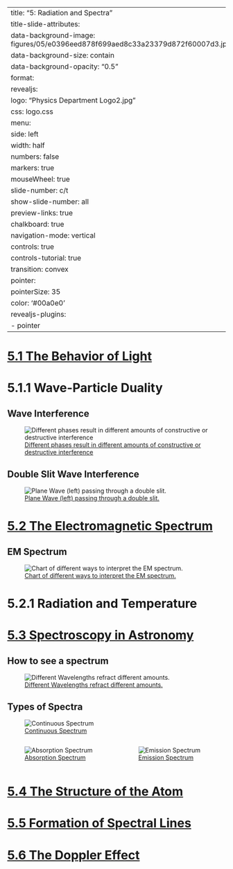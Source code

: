 
---
title: "5: Radiation and Spectra"
title-slide-attributes:
    data-background-image: figures/05/e0396eed878f699aed8c33a23379d872f60007d3.jpeg
    data-background-size: contain
    data-background-opacity: "0.5"
format:
  revealjs:
    logo: "Physics Department Logo2.jpg"
    css: logo.css
    menu:
      side: left
      width: half
      numbers: false
      markers: true
    mouseWheel: true
    slide-number: c/t 
    show-slide-number: all
    preview-links: true
    chalkboard: true
    navigation-mode: vertical
    controls: true
    controls-tutorial: true
    transition: convex
    pointer:
      pointerSize: 35
      color: '#00a0e0'
revealjs-plugins:
  - pointer
---


# {background-image="figures/05/pg_0002.svg" background-size="75%"} 
# {background-image="figures/05/pg_0004.svg" background-size="75%"} 

# [5.1 The Behavior of Light](https://openstax.org/books/astronomy-2e/pages/5-1-the-behavior-of-light)
## {background-image="figures/05/pg_0005.svg" background-size="75%"} 
## {background-image="figures/05/pg_0006.svg" background-size="75%"} 
## {background-image="figures/05/pg_0007.svg" background-size="75%"} 
## {background-image="figures/05/pg_0008.svg" background-size="75%"} 
## {background-image="figures/05/pg_0009.svg" background-size="75%"} 
## {background-image="figures/05/pg_0010.svg" background-size="75%"} 
## {background-image="figures/05/pg_0011.svg" background-size="75%"} 
## {background-image="figures/05/pg_0012.svg" background-size="75%"} 
## {background-image="figures/05/pg_0013.svg" background-size="75%"} 
## {background-image="figures/05/pg_0014.svg" background-size="75%"} 
## {background-image="figures/05/pg_0015.svg" background-size="75%"} 
## {background-image="figures/05/pg_0016.svg" background-size="75%"} 
## {background-image="figures/05/pg_0021.svg" background-size="75%"} 

# 5.1.1 Wave-Particle Duality
## {background-image="figures/05/pg_0048.svg" background-size="75%"} 
## {background-image="figures/05/pg_0049.svg" background-size="75%"} 
## {background-image="figures/05/pg_0050.svg" background-size="75%"} 
## {background-image="figures/05/pg_0051.svg" background-size="75%"} 
## {background-image="figures/05/pg_0052.svg" background-size="75%"} 
## {background-image="figures/05/pg_0053.svg" background-size="75%"} 
## {background-image="figures/05/pg_0054.svg" background-size="75%"} 
## {background-image="figures/05/pg_0055.svg" background-size="75%"} 
## {background-image="figures/05/pg_0056.svg" background-size="75%"} 
## {background-image="figures/05/pg_0057.svg" background-size="75%"} 
## {background-image="figures/05/pg_0058.svg" background-size="75%"} 
## Wave Interference


![[Different phases result in different amounts of constructive or destructive interference](https://commons.wikimedia.org/wiki/File:Waventerference.gif) ](figures/05/Waventerference.gif){#fig-phase-interference fig-align="left"} 

## Double Slit Wave Interference

![[Plane Wave (left) passing through a double slit.](https://commons.wikimedia.org/wiki/File:Doubleslit3Dspectrum.gif) ](figures/05/Doubleslit3Dspectrum.gif){#fig-double-slit-gif fig-align="center"} 

## {background-image="figures/05/pg_0061.svg" background-size="75%"} 
## {background-image="figures/05/pg_0062.svg" background-size="75%"} 
## {background-image="figures/05/pg_0063.svg" background-size="75%"} 
## {background-image="figures/05/pg_0064.svg" background-size="75%"} 
## {background-image="figures/05/pg_0065.svg" background-size="75%"} 
## {background-image="figures/05/pg_0066.svg" background-size="75%"} 
## {background-image="figures/05/pg_0067.svg" background-size="75%"} 
## {background-image="figures/05/pg_0068.svg" background-size="75%"} 
## {background-image="figures/05/pg_0069.svg" background-size="75%"} 
## {background-image="figures/05/pg_0070.svg" background-size="75%"} 
## {background-image="figures/05/pg_0071.svg" background-size="75%"} 
## {background-image="figures/05/pg_0072.svg" background-size="75%"} 
## {background-image="figures/05/pg_0073.svg" background-size="75%"} 

# [5.2 The Electromagnetic Spectrum](https://openstax.org/books/astronomy-2e/pages/5-2-the-electromagnetic-spectrum)
## {background-image="figures/05/pg_0017.svg" background-size="75%"} 
## {background-image="figures/05/pg_0018.svg" background-size="75%"} 
## EM Spectrum

![[Chart of different ways to interpret the EM spectrum.](https://commons.wikimedia.org/wiki/File:EM_Spectrum_Properties_edit.svg) ](./figures/05/EM_Spectrum_Properties_edit.svg){#fig-em-spectrum fig-align="center"} 

## {background-image="figures/05/pg_0022.svg" background-size="75%"} 
## {background-image="figures/05/pg_0025.svg" background-size="75%"} 

# 5.2.1 Radiation and Temperature
## {background-image="figures/05/pg_0074.svg" background-size="75%"} 
## {background-image="figures/05/pg_0075.svg" background-size="75%"} 
## {background-image="figures/05/pg_0076.svg" background-size="75%"} 
## {background-image="figures/05/pg_0077.svg" background-size="75%"} 
## {background-image="figures/05/pg_0078.svg" background-size="75%"} 
## {background-image="figures/05/pg_0079.svg" background-size="75%"} 
## {background-image="figures/05/pg_0080.svg" background-size="75%"} 
## {background-image="figures/05/pg_0081.svg" background-size="75%"} 
## {background-image="figures/05/pg_0082.svg" background-size="75%"} 
## {background-image="figures/05/pg_0083.svg" background-size="75%"} 
## {background-image="figures/05/pg_0084.svg" background-size="75%"} 
## {background-image="figures/05/pg_0085.svg" background-size="75%"} 
## {background-image="figures/05/pg_0086.svg" background-size="75%"} 

# [5.3 Spectroscopy in Astronomy](https://openstax.org/books/astronomy-2e/pages/5-3-spectroscopy-in-astronomy)

## How to see a spectrum

![[Different Wavelengths refract different amounts.](https://openstax.org/books/astronomy-2e/pages/5-3-spectroscopy-in-astronomy#OSC_Astro_05_02_Prism) ](./figures/05/6c4f556160b5a4c85c149507ea2838314931847d.jpeg){#fig-prims fig-align="left"} 

## Types of Spectra

![[Continuous Spectrum](https://openstax.org/books/astronomy-2e/pages/5-3-spectroscopy-in-astronomy#OSC_Astro_05_03_DElement) ](figures/05/continuous-spectrum.png){#fig-cont-spec fig-align="left"} 


:::: {.columns}

::: {.column width="50%"}

![[Absorption Spectrum](https://openstax.org/books/astronomy-2e/pages/5-3-spectroscopy-in-astronomy#OSC_Astro_05_03_SVisible) ](figures/05/absorption-spectrum.jpeg){#fig-cont-spec fig-align="left"} 

:::
::: {.column width="50%"}

![[Emission Spectrum](https://openstax.org/books/astronomy-2e/pages/5-3-spectroscopy-in-astronomy#OSC_Astro_05_03_DElement) ](figures/05/emission-spectrum.png){#fig-cont-spec fig-align="left"} 
:::

::::

# [5.4 The Structure of the Atom](https://openstax.org/books/astronomy-2e/pages/5-4-the-structure-of-the-atom)
## {background-image="figures/05/pg_0028.svg" background-size="75%"} 

# [5.5 Formation of Spectral Lines](https://openstax.org/books/astronomy-2e/pages/5-5-formation-of-spectral-lines)
## {background-image="figures/05/pg_0029.svg" background-size="75%"} 
## {background-image="figures/05/pg_0030.svg" background-size="75%"} 
## {background-image="figures/05/pg_0031.svg" background-size="75%"} 
## {background-image="figures/05/pg_0032.svg" background-size="75%"} 
## {background-image="figures/05/pg_0033.svg" background-size="75%"} 
## {background-image="figures/05/pg_0034.svg" background-size="75%"} 
## {background-image="figures/05/pg_0035.svg" background-size="75%"} 
## {background-image="figures/05/pg_0038.svg" background-size="75%"} 
## {background-image="figures/05/pg_0041.svg" background-size="75%"} 
## {background-image="figures/05/pg_0042.svg" background-size="75%"} 
## {background-image="figures/05/pg_0043.svg" background-size="75%"} 
## {background-image="figures/05/pg_0044.svg" background-size="75%"} 






# [5.6 The Doppler Effect](https://openstax.org/books/astronomy-2e/pages/5-6-the-doppler-effect)
## {background-image="figures/05/pg_0045.svg" background-size="75%"} 
## {background-image="figures/05/pg_0046.svg" background-size="75%"} 
## {background-image="figures/05/pg_0047.svg" background-size="75%"} 

# {background-image="figures/05/pg_0087.svg" background-size="75%"} 
